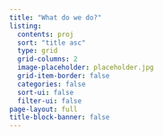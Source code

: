 ```yaml
---
title: "What do we do?"
listing: 
  contents: proj
  sort: "title asc"
  type: grid
  grid-columns: 2
  image-placeholder: placeholder.jpg
  grid-item-border: false
  categories: false
  sort-ui: false
  filter-ui: false
page-layout: full
title-block-banner: false
---
```

